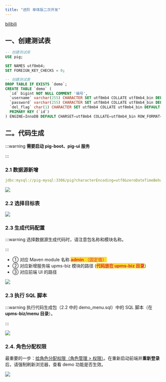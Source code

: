```yaml
---
title: "进阶 单体版二次开发"
---
```


[bilibili](https://player.bilibili.com/player.html?bvid=BV12t411B7e9&p=3&page=3&autoplay=0)

## 一、创建测试表
```sql
-- 创建测试库
USE pig;

SET NAMES utf8mb4;
SET FOREIGN_KEY_CHECKS = 0;

-- 创建测试表
DROP TABLE IF EXISTS `demo`;
CREATE TABLE `demo` (
  `id` bigint NOT NULL COMMENT '编号',
  `username` varchar(255) CHARACTER SET utf8mb4 COLLATE utf8mb4_bin DEFAULT NULL COMMENT '用户名',
  `password` varchar(255) CHARACTER SET utf8mb4 COLLATE utf8mb4_bin DEFAULT NULL COMMENT '密码',
  `del_flag` char(1) CHARACTER SET utf8mb4 COLLATE utf8mb4_bin DEFAULT '0' COMMENT '删除标记',
  PRIMARY KEY (`id`)
) ENGINE=InnoDB DEFAULT CHARSET=utf8mb4 COLLATE=utf8mb4_bin ROW_FORMAT=DYNAMIC COMMENT='demo 表';
```

## 二。代码生成
:::warning
**需要启动 pig-boot、pig-ui  服务**

:::

### 2.1 数据源新增
```yaml
jdbc:mysql://pig-mysql:3306/pig?characterEncoding=utf8&zeroDateTimeBehavior=convertToNull&useSSL=false&useJDBCCompliantTimezoneShift=true&useLegacyDatetimeCode=false&serverTimezone=GMT%2B8&allowMultiQueries=true&allowPublicKeyRetrieval=true
```

![](https://minio.pigx.top/oss/202307/1688311202.png)



### 2.2 选择目标表
![](https://cdn.nlark.com/yuque/0/2024/png/283679/1724736747002-9fd05a31-65a8-4185-9f6c-4245d0adec31.png)

### 2.3 生成代码配置
:::warning
选择数据源生成代码时，请注意包名称和模块名称。

:::

+ ① 对应 Maven module 名称 **<font style="color:#DF2A3F;background-color:#FBDE28;">admin</font>**<font style="color:#DF2A3F;background-color:#FBDE28;"> （固定值）</font>
+ ② 对应新增服务端 upms-biz 模块的路径   (**<font style="color:#DF2A3F;background-color:#FBDE28;">代码放在 upms-biz 目录</font>**）
+ ③ 对应前端 UI 的路径

![](https://cdn.nlark.com/yuque/0/2024/png/283679/1724736679009-e218956c-ef8e-40ae-92eb-22643515ce6e.png)

### 2.3 执行 SQL 脚本
:::warning
执行代码生成包（2.2 中的 demo_menu.sql）中的 SQL 脚本（在 **upms-biz/menu 目录**）。

:::

![](https://cdn.nlark.com/yuque/0/2024/png/283679/1724736815336-8dce895a-0b62-43e2-9d3c-795c261ee132.png)

### 2.4. 角色分配权限
最重要的一步：<u>给角色分配权限（角色管理 > 权限）</u>。在重新启动前端并**重新登录**后，请强制刷新浏览器，查看 demo 功能是否生效。

![](https://cdn.nlark.com/yuque/0/2024/png/283679/1704604236898-e653151a-94fb-4194-a63c-cfc7af5a6227.png)

